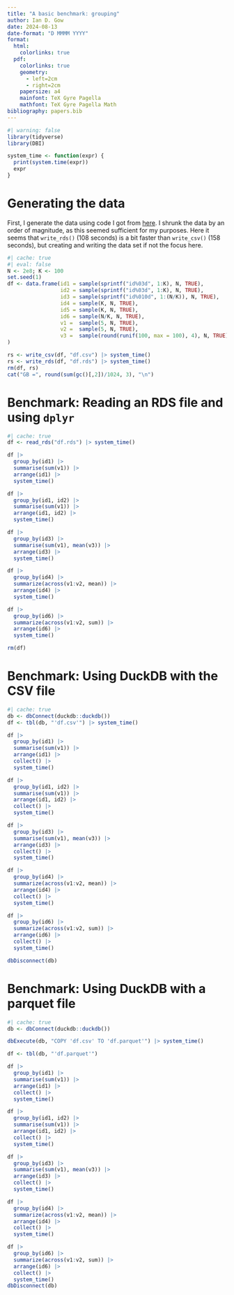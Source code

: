 ```yaml
---
title: "A basic benchmark: grouping"
author: Ian D. Gow
date: 2024-08-13
date-format: "D MMMM YYYY"
format:
  html:
    colorlinks: true
  pdf: 
    colorlinks: true
    geometry:
      - left=2cm
      - right=2cm
    papersize: a4
    mainfont: TeX Gyre Pagella
    mathfont: TeX Gyre Pagella Math
bibliography: papers.bib
---
```


```r
#| warning: false
library(tidyverse)
library(DBI)
```


```r
system_time <- function(expr) {
  print(system.time(expr))
  expr
}
```

# Generating the data

First, I generate the data using code I got from [here](https://github.com/Rdatatable/data.table/wiki/Benchmarks-%3A-Grouping).
I shrunk the data by an order of magnitude, as this seemed sufficient for my purposes.
Here it seems that `write_rds()` (108 seconds) is a bit faster than `write_csv()` (158 seconds), but creating and writing the data set if not the focus here.

```r
#| cache: true
#| eval: false
N <- 2e8; K <- 100
set.seed(1)
df <- data.frame(id1 = sample(sprintf("id%03d", 1:K), N, TRUE),
                 id2 = sample(sprintf("id%03d", 1:K), N, TRUE),
                 id3 = sample(sprintf("id%010d", 1:(N/K)), N, TRUE),
                 id4 = sample(K, N, TRUE),                          
                 id5 = sample(K, N, TRUE),                         
                 id6 = sample(N/K, N, TRUE),                       
                 v1 =  sample(5, N, TRUE),                         
                 v2 =  sample(5, N, TRUE),                       
                 v3 =  sample(round(runif(100, max = 100), 4), N, TRUE)
)

rs <- write_csv(df, "df.csv") |> system_time()
rs <- write_rds(df, "df.rds") |> system_time()
rm(df, rs)
cat("GB =", round(sum(gc()[,2])/1024, 3), "\n")
```

# Benchmark: Reading an RDS file and using `dplyr`

```r
#| cache: true
df <- read_rds("df.rds") |> system_time()

df |>
  group_by(id1) |> 
  summarise(sum(v1)) |>
  arrange(id1) |>
  system_time()

df |> 
  group_by(id1, id2) |>
  summarise(sum(v1)) |> 
  arrange(id1, id2) |>
  system_time()

df |> 
  group_by(id3) |>
  summarise(sum(v1), mean(v3)) |> 
  arrange(id3) |>
  system_time()

df |> 
  group_by(id4) |> 
  summarize(across(v1:v2, mean)) |> 
  arrange(id4) |>
  system_time()

df |> 
  group_by(id6) |> 
  summarize(across(v1:v2, sum)) |> 
  arrange(id6) |>
  system_time()

rm(df)
```

# Benchmark: Using DuckDB with the CSV file

```r
#| cache: true
db <- dbConnect(duckdb::duckdb())
df <- tbl(db, "'df.csv'") |> system_time()

df |> 
  group_by(id1) |> 
  summarise(sum(v1)) |>
  arrange(id1) |>
  collect() |> 
  system_time()

df |> 
  group_by(id1, id2) |>
  summarise(sum(v1)) |> 
  arrange(id1, id2) |>
  collect() |> 
  system_time()

df |> 
  group_by(id3) |>
  summarise(sum(v1), mean(v3)) |> 
  arrange(id3) |>
  collect() |> 
  system_time()

df |> 
  group_by(id4) |> 
  summarize(across(v1:v2, mean)) |> 
  arrange(id4) |>
  collect() |> 
  system_time()

df |> 
  group_by(id6) |> 
  summarize(across(v1:v2, sum)) |> 
  arrange(id6) |>
  collect() |> 
  system_time()

dbDisconnect(db)
```

# Benchmark: Using DuckDB with a parquet file

```r
#| cache: true
db <- dbConnect(duckdb::duckdb())

dbExecute(db, "COPY 'df.csv' TO 'df.parquet'") |> system_time()

df <- tbl(db, "'df.parquet'")

df |> 
  group_by(id1) |> 
  summarise(sum(v1)) |>
  arrange(id1) |>
  collect() |> 
  system_time()

df |> 
  group_by(id1, id2) |>
  summarise(sum(v1)) |> 
  arrange(id1, id2) |>
  collect() |> 
  system_time()

df |> 
  group_by(id3) |>
  summarise(sum(v1), mean(v3)) |> 
  arrange(id3) |>
  collect() |> 
  system_time()

df |> 
  group_by(id4) |> 
  summarize(across(v1:v2, mean)) |> 
  arrange(id4) |>
  collect() |> 
  system_time()

df |> 
  group_by(id6) |> 
  summarize(across(v1:v2, sum)) |> 
  arrange(id6) |>
  collect() |> 
  system_time()
dbDisconnect(db)
```
